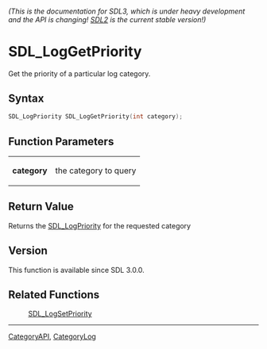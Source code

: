 ====== (This is the documentation for SDL3, which is under heavy development and the API is changing! [https://wiki.libsdl.org/ SDL2] is the current stable version!) ======
= SDL_LogGetPriority =

Get the priority of a particular log category.

== Syntax ==

<syntaxhighlight lang='c'>
SDL_LogPriority SDL_LogGetPriority(int category);
</syntaxhighlight>

== Function Parameters ==

{|
|'''category'''
|the category to query
|}

== Return Value ==

Returns the [[SDL_LogPriority]] for the requested category

== Version ==

This function is available since SDL 3.0.0.

== Related Functions ==

:[[SDL_LogSetPriority]]

----
[[CategoryAPI]], [[CategoryLog]]


